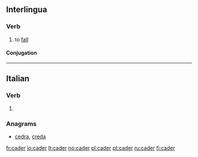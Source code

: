 ==Interlingua==

===Verb===
{{ia-verb|er}}

# to [[fall]]

====Conjugation====
{{ia-conj|cad|er|intr=yes}}

----

==Italian==

===Verb===
{{infl|it|verb}}

# {{apocopic form of|cadere|lang=it}}

===Anagrams===
* [[cedra#Italian|cedra]], [[creda#Italian|creda]]

[[fr:cader]]
[[io:cader]]
[[lt:cader]]
[[no:cader]]
[[pl:cader]]
[[pt:cader]]
[[ru:cader]]
[[fi:cader]]